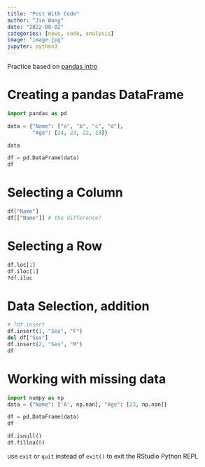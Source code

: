 ```yaml
---
title: "Post With Code"
author: "Jie Wang"
date: "2022-08-02"
categories: [news, code, analysis]
image: "image.jpg"
jupyter: python3
---
```


Practice based on [pandas intro](https://github.com/Tanu-N-Prabhu/Python/blob/master/Pandas/Pandas_DataFrame.ipynb)

# Creating a pandas DataFrame
```python
import pandas as pd

data = {"Name": ["a", "b", "c", "d"],
        "Age": [24, 23, 22, 19]}

data

df = pd.DataFrame(data)
df
```

# Selecting a Column

```python
df["Name"]
df[["Name"]] # the difference?
```

# Selecting a Row

```python
df.loc[1]
df.iloc[1]
?df.iloc
```

# Data Selection, addition

```python
# ?df.insert
df.insert(1, "Sex", "F")
del df["Sex"]
df.insert(2, "Sex", "M")
df
```

# Working with missing data

```python
import numpy as np
data = {"Name": ['A', np.nan], "Age": [23, np.nan]}

df = pd.DataFrame(data)
df

df.isnull()
df.fillna(0)
```

:::{.callout-note}
use `exit` or `quit` instead of `exit()` to exit the RStudio Python REPL
:::